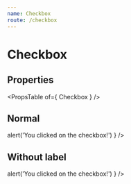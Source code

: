 ```yaml
---
name: Checkbox
route: /checkbox
---
```



# Checkbox

## Properties
<PropsTable of={ Checkbox } />

## Normal
<Playground>
    <Checkbox
        label="I agree with the terms"
        name="terms"
        onChange={ () => alert('You clicked on the checkbox!') }
    />
</Playground>

## Without label
<Playground>
    <Checkbox
        name="terms"
        onChange={ () => alert('You clicked on the checkbox!') }
    />
</Playground>
